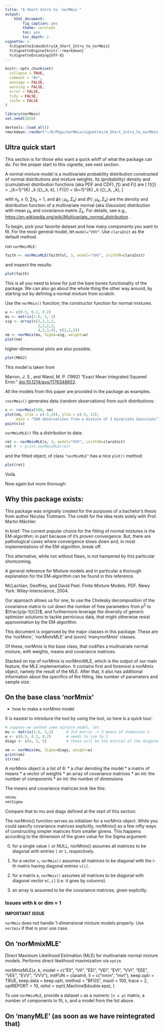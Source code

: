 ```yaml
---
title: "A Short Intro to `norMmix`"
output:
    html_document:
        fig_caption: yes
        theme: cerulean
        toc: yes
        toc_depth: 2
vignette: >
  %\VignetteIndexEntry{A_Short_Intro_to_norMmix}
  %\VignetteEngine{knitr::rmarkdown}
  %\VignetteEncoding{UTF-8}
---
```


```r
knitr::opts_chunk$set(
  collapse = TRUE,
  comment = "#>",
  message = FALSE,
  warning = FALSE,
  error = FALSE,
  tidy = FALSE,
  cache = FALSE
)
```

```r
library(norMmix)
set.seed(2020)
```

<!-- to dev and compile (don't *show* !): -->
```r
devtools::load_all()
rmarkdown::render("~/R/Pkgs/norMmix/vignettes/A_Short_Intro_to_norMmix.Rmd")
```

## Ultra quick start

This section is for those who want a quick whiff of what the package can do.
For the proper start to this vignette, see next section.

A normal mixture model is a multivariate probability distribution constructed of normal distributions and mixture weights.
Its (probability) density and (cumulative) distribution functions (aka PDF and CDF), $f()$ and $F()$ are
\[
 f({\bf x}) = \sum_{k=1}^{K} \pi_k \phi({\bf x};\mu_k, \Sigma_k), \text{  and } \\
 F({\bf x}) = \sum_{k=1}^{K} \pi_k \Phi({\bf x};\mu_k, \Sigma_k),
\]

with $\pi_k \ge 0$,  $\sum \pi_k = 1$,   and
$\phi(\cdot; \mu_k, \Sigma_k)$  and
$\Phi(\cdot; \mu_k, \Sigma_k)$  are
the density and distribution function of a multivariate normal (aka *Gaussian*) distribution with
mean $\mu_k$ and covariance matrix $\Sigma_k$.
For details, see e.g., <https://en.wikipedia.org/wiki/Multivariate_normal_distribution> .

To begin, pick your favorite dataset and how many components you want to fit.
For the most general model, let `model="VVV"`.
Use `claraInit` as the default method.

run `norMmixMLE`:

```r
faith <- norMmixMLE(faithful, 3, model="VVV", initFUN=claraInit)
```

and inspect the results:

```r
plot(faith)
```

This is all you need to know for just the bare bones functionality of the package.
We can also go about the whole thing the other way around, by starting out by
defining a normal mixture from scratch.

Use the `norMmix()` function; the constructor function for normal mixtures.

```r
w <- c(0.5, 0.3, 0.2)
mu <- matrix(1:6, 2, 3)
sig <- array(c(2,1,1,2,
               3,2,2,3,
               4,3,3,4), c(2,2,3))
nm <- norMmix(mu, Sigma=sig, weight=w)
plot(nm)
```

higher-dimensional plots are also possible.

```r
plot(MW32)
```
This model is taken from 

Marron, J. S., and  Wand, M. P. (1992) "Exact Mean Integrated Squared Error." <doi:10.1214/aos/1176348653>.

All the models from this paper are provided in the package as examples.

`rnorMmix()` generates data (random observations) from such distributions:

```r
x <- rnorMmix(500, nm)
plot(nm, xlim = c(-5,10), ylim = c(-5, 12),
     main = "500 observations from a mixture of 3 bivariate Gaussians")
points(x)
```

`norMmixMLE()` fits a distribution to data:

```r
ret <- norMmixMLE(x, 3, model="VVV", initFUN=claraInit)
ret # -> print.norMmixMLE(ret)
```
and the fitted object, of class `"norMixMLE"` has a nice `plot()` method:
```r
plot(ret)
```

Voilà.

Now again but more thorough:


## Why this package exists:

This package was originally created for the purposes of a bachelor's thesis
from author Nicolas Trutmann. The credit for the idea rests solely with Prof.
Martin Mächler.

In brief: The current popular choice for the fitting of normal mixtures is the
EM-algorithm; in part because of it's proven convergence.
But, there are pathological cases where convergence slows down and, in most
implementations of the EM-algorithm, break off.

This alternative, while not without flaws, is not hampered by this particular
shortcoming.

A general reference for Mixture models and in particular a thorough explanation
for the EM-algorithm can be found in this reference.

  McLachlan, Geoffrey, and David Peel. Finite Mixture Models. PDF. Newy York: Wiley-Interscience, 2004.

Our approach allows us for one, to use the Cholesky decomposition of the
covariance matrix to cut down the number of free parameters from $p^2$ to
$\frac{p(p-1)}{2}$, and furthermore leverage the diversity of generic optimizer
solutions to tackle pernicious data, that might otherwise resist approximation
by the EM-algorithm.

This document is organised by the major classes in this package.
These are the 'norMmix', 'norMmixMLE' and (soon) 'manynorMmix' classes.

Of these, norMmix is the base class, that codifies a multivariate normal mixture,
with weights, means and covariance matrices.

Stacked on top of norMmix is norMmixMLE, which is the output of our main
feature, the MLE implementation. It contains first and foremost a norMmix
object, namely the result of the MLE. After that, it also has additional
information about the specifics of the fitting, like number of parameters and
sample size.

## On the base class 'norMmix'

* how to make a norMmix model

It is easiest to introduce the tool by using the tool, so here is a quick tour:

```r
# suppose we wanted some mixture model, let
mu <- matrix(1:6, 2,3)      # 2x3 matrix -> 3 means of dimension 2
w <- c(0.5, 0.3, 0.2)       # needs to sum to 1
diags <- c(4, 3, 5)         # these will be the entries of the diagonal of the covariance matrices (see below)

nm <- norMmix(mu, Sigma=diags, weight=w)
print(nm)
str(nm)
```

A norMmix object is a list of 6:
* a char denoting the model
* a matrix of means
* a vector of weights
* an array of covariance matrices
* an int: the number of components
* an int: the number of dimensions

The means and covariance matrices look like this:
```r
nm$mu
nm$Sigma
```
Compare that to mu and diags defined at the start of this section.

The norMmix() function serves as initializer for a norMmix object. While you
could specify covariance matrices explicitly, norMmix() as a few nifty ways of
constructing simpler matrices from smaller givens.
This happens according to the dimension of the given value for the Sigma argument:


0. for a single value `l` or NULL, norMmix() assumes all matrices to be diagonal with entries `l` or `1`, respectively.

1. for a vector `v`, `norMmix()` assumes all matrices to be diagonal with the i-th matrix having diagonal entries `v[i]`.

2. for a matrix `m`, `norMmix()` assumes all matrices to be diagonal with diagonal vector `m[,i]` (i.e. it goes by columns).

3. an array is assumed to be the covariance matrices, given explicitly.


### Issues with k or dim = 1

**IMPORTANT ISSUE**

`norMmix` does not handle 1-dimensional mixture models properly. Use `nor1mix` if that is your use case.


## On 'norMmixMLE'

Direct Maximum Likelihood Estimation (MLE) for multivariate normal mixture
models. Performs direct likelihood maximization via `optim`.

  norMmixMLE(x, k,
           model = c("EII", "VII", "EEI", "VEI", "EVI",
                     "VVI", "EEE", "VEE", "EVV", "VVV"),
           initFUN = claraInit,
           ll = c("nmm", "mvt"),
           keep.optr = TRUE, keep.data = keep.optr,
           method = "BFGS", maxit = 100, trace = 2,
           optREPORT = 10, reltol = sqrt(.Machine$double.eps),
 	   \dots)

To use `norMmixMLE`, provide a dataset `x` as a numeric `[n x p]` matrix,
a number of components to fit, `k`, and a model from the list above.

## On 'manyMLE' (as soon as we have reintegrated that)

